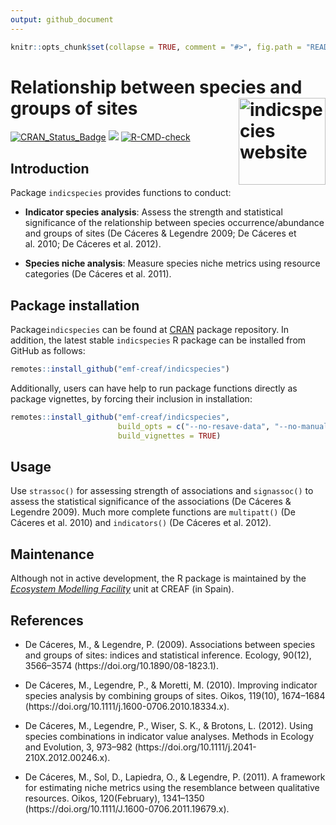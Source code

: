 ```yaml
---
output: github_document
---
```


```r
knitr::opts_chunk$set(collapse = TRUE, comment = "#>", fig.path = "README-")
```

# Relationship between species and groups of sites <a href="https://emf-creaf.github.io/indicspecies/"><img src="man/figures/logo.png" align="right" height="139" alt="indicspecies website" /></a>

<!-- badges: start -->
  [![CRAN\_Status\_Badge](http://www.r-pkg.org/badges/version/indicspecies)](https://cran.r-project.org/package=indicspecies)
  [![](https://cranlogs.r-pkg.org/badges/indicspecies)](https://cran.rstudio.com/web/packages/indicspecies/index.html)
  [![R-CMD-check](https://github.com/emf-creaf/indicspecies/actions/workflows/R-CMD-check.yaml/badge.svg)](https://github.com/emf-creaf/indicspecies/actions/workflows/R-CMD-check.yaml)
<!-- badges: end -->

## Introduction

Package `indicspecies` provides functions to conduct:

* **Indicator species analysis**: Assess the strength and statistical significance of the relationship between species occurrence/abundance and groups of sites (De Cáceres & Legendre 2009; De Cáceres et al. 2010; De Cáceres et al. 2012).

* **Species niche analysis**: Measure species niche metrics using resource categories (De Cáceres et al. 2011).

## Package installation

Package`indicspecies` can be found at [CRAN](https://cran.r-project.org/) package repository. In addition, the latest stable `indicspecies` R package can be installed from GitHub as follows:

```r
remotes::install_github("emf-creaf/indicspecies")
```

Additionally, users can have help to run package functions directly as package vignettes, by forcing their inclusion in installation: 
```r
remotes::install_github("emf-creaf/indicspecies", 
                        build_opts = c("--no-resave-data", "--no-manual"),
                        build_vignettes = TRUE)
```

## Usage

Use `strassoc()` for assessing strength of associations and `signassoc()` to assess the statistical significance of the associations (De Cáceres & Legendre 2009). Much more complete functions are `multipatt()` (De Cáceres et al. 2010) and `indicators()` (De Cáceres et al. 2012). 


## Maintenance

Although not in active development, the R package is maintained by the [*Ecosystem Modelling Facility*](https://emf.creaf.cat) unit at CREAF (in Spain).

## References

+ De Cáceres, M., & Legendre, P. (2009). Associations between species and groups of sites: indices and statistical inference. Ecology, 90(12), 3566–3574 (https://doi.org/10.1890/08-1823.1).

+ De Cáceres, M., Legendre, P., & Moretti, M. (2010). Improving indicator species analysis by combining groups of sites. Oikos, 119(10), 1674–1684 (https://doi.org/10.1111/j.1600-0706.2010.18334.x). 

+ De Cáceres, M., Legendre, P., Wiser, S. K., & Brotons, L. (2012). Using species combinations in indicator value analyses. Methods in Ecology and Evolution, 3, 973–982 (https://doi.org/10.1111/j.2041-210X.2012.00246.x).

+ De Cáceres, M., Sol, D., Lapiedra, O., & Legendre, P. (2011). A framework for estimating niche metrics using the resemblance between qualitative resources. Oikos, 120(February), 1341–1350 (https://doi.org/10.1111/J.1600-0706.2011.19679.x). 
